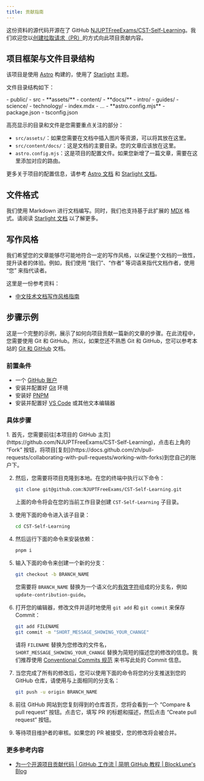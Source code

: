 ```yaml
---
title: 贡献指南
---
```



这份资料的源代码开源在了 GitHub [NJUPTFreeExams/CST-Self-Learning](https://github.com/NJUPTFreeExams/CST-Self-Learning)。我们欢迎您以[创建拉取请求（PR）](https://docs.github.com/zh/pull-requests/collaborating-with-pull-requests)的方式向此项目贡献内容。

## 项目框架与文件目录结构

该项目是使用 [Astro](https://astro.build/) 构建的，使用了 [Starlight](https://starlight.astro.build/zh-cn/) 主题。

文件目录结构如下：

<FileTree>
- public/
- src
  - **assets/**
  - content/
    - **docs/**
      - intro/
      - guides/
      - science/
      - technology/
      - index.mdx
      - ...
- **astro.config.mjs**
- package.json
- tsconfig.json
</FileTree>

高亮显示的目录和文件是您需要重点关注的部分：

- `src/assets/`：如果您需要在文档中插入图片等资源，可以将其放在这里。
- `src/content/docs/`：这是文档的主要目录。您的文章应该放在这里。
- `astro.config.mjs`：这是项目的配置文件。如果您新增了一篇文章，需要在这里添加对应的路由。

更多关于项目的配置信息，请参考 [Astro 文档](https://docs.astro.build/zh-cn/) 和 [Starlight 文档](https://starlight.astro.build/zh-cn/)。

## 文件格式

我们使用 Markdown 进行文档编写。同时，我们也支持基于此扩展的 [MDX](https://mdxjs.com/) 格式。请阅读 [Starlight 文档](https://starlight.astro.build/zh-cn/guides/authoring-content/) 以了解更多。

## 写作风格

我们希望您的文章能够尽可能地符合一定的写作风格，以保证整个文档的一致性，提升读者的体验。例如，我们使用 “我们”、“作者” 等词语来指代文档作者，使用 “您” 来指代读者。

这里是一份参考资料：

- [中文技术文档写作风格指南](https://zh-style-guide.readthedocs.io/zh-cn/latest/index.html)

## 步骤示例

这是一个完整的示例，展示了如何向项目贡献一篇新的文章的步骤。在此流程中，您需要使用 Git 和 GitHub。所以，如果您还不熟悉 Git 和 GitHub，您可以参考本站的 [Git 和 GitHub](/technology/git-github) 文档。

### 前置条件

- 一个 [GitHub 账户](https://docs.github.com/zh/get-started/onboarding/getting-started-with-your-github-account)
- 安装并配置好 [Git](https://git-scm.com) 环境
- 安装好 [PNPM](https://pnpm.io/zh/)
- 安装并配置好 [VS Code](https://code.visualstudio.com/) 或其他文本编辑器

### 具体步骤

<Steps>
1. 首先，您需要前往[本项目的 GitHub 主页](https://github.com/NJUPTFreeExams/CST-Self-Learning)，点击右上角的 “Fork” 按钮，将项目[复刻](https://docs.github.com/zh/pull-requests/collaborating-with-pull-requests/working-with-forks)到您自己的账户下。

2. 然后，您需要将项目克隆到本地。在您的终端中执行以下命令：

    ```bash
    git clone git@github.com:NJUPTFreeExams/CST-Self-Learning.git
    ```

    上面的命令将会在您的当前工作目录创建 `CST-Self-Learning` 子目录。

3. 使用下面的命令进入该子目录：

    ```bash
    cd CST-Self-Learning
    ```

4. 然后运行下面的命令来安装依赖：

    ```bash
    pnpm i
    ```

5. 输入下面的命令来创建一个新的分支：

    ```bash
    git checkout -b BRANCH_NAME
    ```

    您需要将 `BRANCH_NAME` 替换为一个语义化的[有效字符](https://docs.github.com/zh/get-started/using-git/dealing-with-special-characters-in-branch-and-tag-names#naming-branches-and-tags)组成的分支名，例如 `update-contribution-guide`。

6. 打开您的编辑器，修改文件并适时地使用 `git add` 和 `git commit` 来保存 Commit：

    ```bash
    git add FILENAME
    git commit -m "SHORT_MESSAGE_SHOWING_YOUR_CHANGE"
    ```

    请将 `FILENAME` 替换为您修改的文件名，`SHORT_MESSAGE_SHOWING_YOUR_CHANGE` 替换为简短的描述您的修改的信息。我们推荐使用 [Conventional Commits 规范](https://www.conventionalcommits.org/) 来书写此处的 Commit 信息。

7. 当您完成了所有的修改后，您可以使用下面的命令将您的分支推送到您的 GitHub 仓库，请使用与上面相同的分支名：

    ```bash
    git push -u origin BRANCH_NAME
    ```

8. 前往 GitHub 网站到您复刻得到的仓库首页，您将会看到一个 “Compare & pull request” 按钮。点击它，填写 PR 的标题和描述，然后点击 “Create pull request” 按钮。

9. 等待项目维护者的审核。如果您的 PR 被接受，您的修改将会被合并。
</Steps>

### 更多参考内容

- [为一个开源项目贡献代码 | GitHub 工作流 | 简明 GitHub 教程 | BlockLune's Blog](https://blocklune.cc/zh/posts/simple-github-tutorial/#%E4%B8%BA%E4%B8%80%E4%B8%AA%E5%BC%80%E6%BA%90%E9%A1%B9%E7%9B%AE%E8%B4%A1%E7%8C%AE%E4%BB%A3%E7%A0%81)
